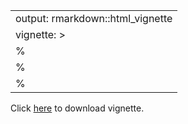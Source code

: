 
<!-- Only modify this file in folder "vignettes"! -->

---
output: rmarkdown::html_vignette
vignette: >
  %\VignetteIndexEntry{vignette frame}
  %\VignetteEngine{knitr::rmarkdown}
  %\VignetteEncoding{UTF-8}
---

Click [here](https://bioconductor.org/packages/devel/bioc/vignettes/globalSeq/inst/doc/globalSeq.pdf) to download vignette.

<div>
<object data="https://bioconductor.org/packages/devel/bioc/vignettes/globalSeq/inst/doc/globalSeq.pdf" type="application/pdf" width="100%" height="500px">
</object>
</div>